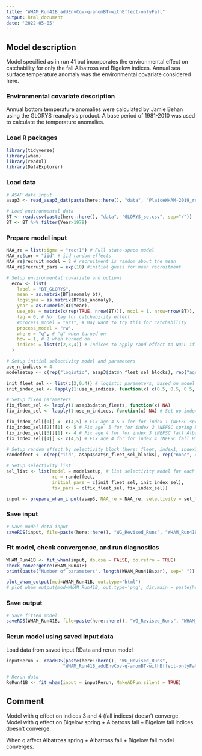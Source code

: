 ```yaml
---
title: "WHAM_Run41B_addEnvCov-q-anomBT-withEffect-onlyFall"
output: html_document
date: '2022-05-05'
---
```


## Model description
Model specified as in run 41 but incorporates the environmental effect on catchability for only the fall Albatross and Bigelow indices. Annual sea surface temperature anomaly was the environmental covariate considered here.


### Environmental covariate description
Annual bottom temperature anomalies were calculated by Jamie Behan using the GLORYS reanalysis product. A base period of 1981-2010 was used to calculate the temperature anomalies. 


### Load R packages
```r
library(tidyverse)
library(wham)
library(readxl)
library(DataExplorer)
```

### Load data
```r
# ASAP data input
asap3 <- read_asap3_dat(paste(here::here(), "data", "PlaiceWHAM-2019_revised_NEFSC-LW-WAA_splitNEFSC-BigUnit.DAT", sep="/"))

# Load environmental data 
BT <- read.csv(paste(here::here(), "data", "GLORYS_se.csv", sep="/"))
BT <- BT %>% filter(Year>1979)
```

### Prepare model input
```r
NAA_re = list(sigma = "rec+1") # Full state-space model
NAA_re$cor = "iid" # iid random effects
NAA_re$recruit_model = 2 # recruitment is random about the mean
NAA_re$recruit_pars = exp(10) #initial guess for mean recruitment

# Setup environmental covariate and options
  ecov <- list(
    label = "BT_GLORYS",
    mean = as.matrix(BT$anomaly_bt),
    logsigma = as.matrix(BT$se_anomaly),
    year = as.numeric(BT$Year),
    use_obs = matrix(c(rep(TRUE, nrow(BT))), ncol = 1, nrow=nrow(BT)), # use all obs except the first 2 (no data 1979 and 1980, not full year of data in 1981) 
    lag = 0, # No  lag for catchability effect
    #process_model = "ar1", # May want to try this for catchability
    process_model = "rw",
    where = "q", # "q" when turned on
    how = 1, # 1 when turned on
    indices = list(c(2,3,4)) # Indices to apply rand effect to NULL if not applying to an index (may want to exclude for Bigelow?)
  )

# Setup initial selectivity model and parameters
use_n_indices = 4
modelsetup <- c(rep("logistic", asap3$dat$n_fleet_sel_blocks), rep("age-specific", use_n_indices))

init_fleet_sel <- list(c(2,0.4)) # logistic parameters, based on model type
init_index_sel <- lapply(1:use_n_indices, function(x) c(0.5, 0.5, 0.5, 1, 1, 0.5, 0.5, 0.5, 0.5, 0.5, 0.5))

# Setup fixed parameters
fix_fleet_sel <- lapply(1:asap3$dat$n_fleets, function(x) NA) 
fix_index_sel <- lapply(1:use_n_indices, function(x) NA) # Set up index object

fix_index_sel[[1]] <- c(4,5) # Fix age 4 & 5 for for index 1 (NEFSC spring Albatross)
fix_index_sel[[2]][1] <- 5 # Fix age  5 for for index 2 (NEFSC spring Bigelow)
fix_index_sel[[3]][1] <- 4 # Fix age 4 for for index 3 (NEFSC fall Albatross)
fix_index_sel[[4]] <- c(4,5) # Fix age 4 for for index 4 (NEFSC fall Bigelow)

# Setup random effect by selectivity block (here: fleet, index1, index2, index3, index4)
randeffect <- c(rep("iid", asap3$dat$n_fleet_sel_blocks), rep("none", 4)) # Don't include selectivity random effects for any surveys 

# Setup selectivity list
sel_list <- list(model = modelsetup, # list selectivity model for each fleet and index
                 re = randeffect,
                 initial_pars = c(init_fleet_sel, init_index_sel),
                 fix_pars = c(fix_fleet_sel, fix_index_sel))

input <- prepare_wham_input(asap3, NAA_re = NAA_re, selectivity = sel_list, ecov=ecov, model_name = "WHAM_Run41B") 
```

### Save input
```r
# Save model data input
saveRDS(input, file=paste(here::here(), "WG_Revised_Runs", "WHAM_Run41B_addEnvCov-q-anomBT-withEffect-onlyFall", "WHAM_Run41B_input.rds", sep="/"))
```

### Fit model, check convergence, and run diagnostics
```r
WHAM_Run41B <- fit_wham(input, do.osa = FALSE, do.retro = TRUE) 
check_convergence(WHAM_Run41B)
print(paste("Number of parameters", length(WHAM_Run41B$par), sep=" "))

plot_wham_output(mod=WHAM_Run41B, out.type='html')
# plot_wham_output(mod=WHAM_Run41B, out.type='png', dir.main = paste(here::here(), "WHAM_Run41B", sep="/"))
```

### Save output
```r
# Save fitted model
saveRDS(WHAM_Run41B, file=paste(here::here(), "WG_Revised_Runs", "WHAM_Run41B_addEnvCov-q-anomBT-withEffect-onlyFall", "WHAM_Run41B_model.rds", sep="/"))
```

### Rerun model using saved input data
Load data from saved input RData and rerun model
```r
inputRerun <- readRDS(paste(here::here(), "WG_Revised_Runs",
                     "WHAM_Run41B_addEnvCov-q-anomBT-withEffect-onlyFall/WHAM_Run41B_input.rds", sep="/"))

# Rerun data
ReRun41B <- fit_wham(input = inputRerun, MakeADFun.silent = TRUE)
```

## Comment
Model with q effect on indices 3 and 4 (fall indices) doesn't converge.
Model with q effect on Bigelow spring + Albatross fall + Bigelow fall indices doesn't converge.

When q affect Albatross spring + Albatross fall + Bigelow fall model converges.
